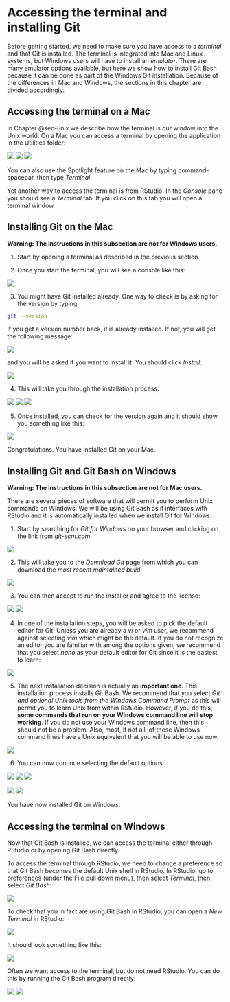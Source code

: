 
# Accessing the terminal and installing Git 

Before getting started, we need to make sure you have access to a _terminal_ and that Git is installed. The terminal is integrated into Mac and Linux systems, but Windows users will have to install an _emulator_. There are many emulator options available, but here we show how to install Git Bash because it can be done as part of the Windows Git installation. Because of the differences in Mac and Windows, the sections in this chapter are divided accordingly.

## Accessing the terminal on a Mac {#sec-terminal-on-mac}

In Chapter @sec-unix we describe how the     terminal is our window into the Unix world. On a Mac you can access a terminal by opening the application in the Utilities folder:

![](img/mac/mac-img-1.png)
![](img/mac/mac-img-2.png)
![](img/mac/mac-img-3.png)

You can also use the Spotlight feature on the Mac by typing command-spacebar, then type _Terminal_. 

Yet another way to access the terminal is from RStudio. In the _Console_ pane you should see a _Terminal_ tab. If you click on this tab you will open a terminal window.

## Installing Git on the Mac

**Warning: The instructions in this subsection are not for Windows users.**

1. Start by opening a terminal as described in the previous section.

2. Once you start the terminal, you will see a console like this:

![](img/mac/mac-img-3.png)

3. You might have Git installed already. One way to check is by asking for the version by typing:

```bash
git --version
```
    
If you get a version number back, it is already installed. If not, you will get the following message:
    
![](img/mac/mac-img-4.png)

and you will be asked if you want to install it. You should click _Install_:

![](img/mac/mac-img-5.png)

4. This will take you through the installation process:

![](img/mac/mac-img-6.png)
![](img/mac/mac-img-7.png)
![](img/mac/mac-img-8.png)

5. Once installed, you can check for the version again and it should show you something like this:

![](img/mac/mac-img-9.png)

Congratulations. You have installed Git on your Mac.

## Installing Git and Git Bash on Windows

**Warning: The instructions in this subsection are not for Mac users.**

There are several pieces of software that will permit you to perform Unix commands on Windows. We will be using Git Bash as it interfaces with RStudio and it is automatically installed when we install Git for Windows.

1. Start by searching for _Git for Windows_ on your browser and clicking on the link from _git-scm.com_.

![](img/win/win-img-57.png)

2. This will take you to the _Download Git_ page from which you can download the _most recent maintained build_:

![](img/win/win-img-58.png)

3. You can then accept to run the installer and agree to the license:

![](img/win/win-img-59.png)
![](img/win/win-img-60.png)

4. In one of the installation steps, you will be asked to pick the default editor for Git. Unless you are already a _vi_ or _vim_ user, we recommend against selecting _vim_ which might be the default. If you do not recognize an editor you are familiar with among the options given, we recommend that you select _nano_ as your default editor for Git since it is the easiest to learn:

![](img/win/win-img-61.png)

5. The next installation decision is actually an **important one**. This installation process installs Git Bash. We recommend that you select _Git and optional Unix tools from the Windows Command Prompt_ as this will permit you to learn Unix from within RStudio. However, if you do this, **some commands that run on your Windows command line will stop working**. If you do not use your Windows command line, then this should not be a problem. Also, most, if not all, of these Windows command lines have a Unix equivalent that you will be able to use now. 

![](img/win/win-img-62.png)

6. You can now continue selecting the default options.

![](img/win/win-img-63.png)
![](img/win/win-img-64.png)
![](img/win/win-img-65.png)

![](img/win/win-img-66.png)
![](img/win/win-img-67.png)

You have now installed Git on Windows.

## Accessing the terminal on Windows {#sec-terminal-on-windows}

Now that Git Bash is installed, we can access the terminal either through RStudio or by opening Git Bash directly.

To access the terminal through RStudio, we need to change a preference so that Git Bash becomes the default Unix shell in RStudio. In RStudio, go to preferences (under the File pull down menu), then select _Terminal_, then select _Git Bash_:
 
![](img/win/win-img-68.png)

To check that you in fact are using Git Bash in RStudio, you can open a _New Terminal_ in RStudio: 

![](img/win/win-img-69.png)

It should look something like this:

![](img/win/win-img-70.png)

Often we want access to the terminal, but do not need RStudio. You can do this by running the Git Bash program directly:

![](img/win/win-img-98.png)
![](img/win/win-img-99.png)
